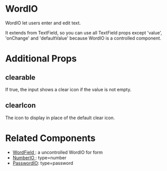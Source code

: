 
<Meta of={Stories} />

# WordIO

WordIO let users enter and edit text.

It extends from TextField, so you can use all TextField props except 'value', 'onChange' and 'defaultValue' because WordIO is a controlled component.

<Canvas of={Stories.Default} />

# Additional Props

## clearable

If true, the input shows a clear icon if the value is not empty.

<Canvas of={Stories.Clearable} />

## clearIcon

The icon to display in place of the default clear icon.

<Canvas of={Stories.ClearIcon} />

# Related Components

- [ WordField ](https://bitterteasweetorange.github.io/mui-easy-form?path=/story/fields--default): a uncontrolled WordIO for form
- [ NumberIO ](https://bitterteasweetorange.github.io/mui-easy-form?path=/story/io-numberio--default): type=number
- [PasswordIO](https://bitterteasweetorange.github.io/mui-easy-form?path=/story/io-passwordio--default): type=password
